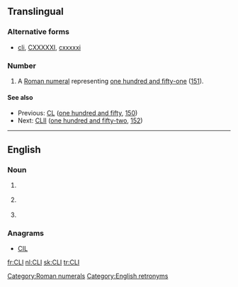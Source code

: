 {{also|cli}}
==Translingual==

===Alternative forms===
* {{sense|roman numeral}} [[cli]], [[CXXXXXI]], [[cxxxxxi]]

===Number===
{{mul-number}}

# A [[Roman numeral]] representing [[one hundred and fifty-one]] ([[151]]).

====See also====
* Previous: [[CL]] ([[one hundred and fifty]], [[150]])
* Next: [[CLII]] ([[one hundred and fifty-two]], [[152]])

[[Category:Roman numerals]]

----

==English==

===Noun===
{{en-initialism}}

# {{label|en|computing}} {{initialism of|Common Language Infrastructure|nodot=1|lang=en}} {{gloss|for [[.NET]].}}
# {{label|en|computing}} {{initialism of|command line interface|Command-Line Interface|nodot=1|lang=en}} {{gloss|– a way to communicate with a computer in the absence of a [[GUI]].}}
# {{label|en|computing}} {{initialism of|command-line interpreter|Command-Line Interpreter|lang=en}}

===Anagrams===
* [[CIL]]

[[Category:English retronyms]]

[[fr:CLI]]
[[nl:CLI]]
[[sk:CLI]]
[[tr:CLI]]